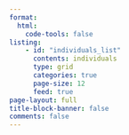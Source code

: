 ```yaml
---
format:
  html:
    code-tools: false
listing:
    - id: "individuals_list"
      contents: individuals
      type: grid
      categories: true
      page-size: 12
      feed: true
page-layout: full
title-block-banner: false
comments: false
---
```

